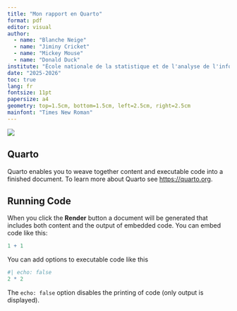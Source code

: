 ```yaml
---
title: "Mon rapport en Quarto"
format: pdf
editor: visual
author:
  - name: "Blanche Neige"
  - name: "Jiminy Cricket"
  - name: "Mickey Mouse"
  - name: "Donald Duck"
institute: "École nationale de la statistique et de l'analyse de l'information"
date: "2025-2026"
toc: true
lang: fr
fontsize: 11pt
papersize: a4
geometry: top=1.5cm, bottom=1.5cm, left=2.5cm, right=2.5cm
mainfont: "Times New Roman"
---
```


<!-- Quand toc est à "true", cela affiche automatiquement une table des matières dans le document généré. TOC=Table Of Contents -->
<!-- "lang: fr" à remplacer par "lang: en" si rapport en anglais. Définir la langue du document est utile pour la typographie (par exemple, les espaces autour de la ponctuation ne sont pas les mêmes dans les deux langues), la langue de la table des matières, des dates, le cadre linguistique du PDF généré, etc. -->

![](ensai_logo.png)

## Quarto

Quarto enables you to weave together content and executable code into a finished document. To learn more about Quarto see <https://quarto.org>.

## Running Code

When you click the **Render** button a document will be generated that includes both content and the output of embedded code. You can embed code like this:

```r
1 + 1
```

You can add options to executable code like this

```r
#| echo: false
2 * 2
```

The `echo: false` option disables the printing of code (only output is displayed).

